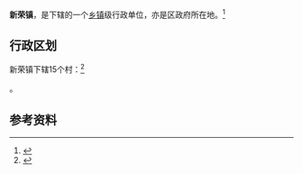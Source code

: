 {{中国乡级行政区|14/02/12/100/000}}

'''新荣镇'''，是{{PRC admin/fullname|14/02/12/100/000|3}}下辖的一个[[乡镇|乡镇]]级行政单位，亦是区政府所在地。<ref>{{PRC admin/ref sgc|{{PRC admin/parent|14/02/12/100/000}}}}</ref>

== 行政区划 ==
新荣镇下辖15个村：<ref>{{PRC admin/ref sgc|14/02/12/100/000}}</ref>

{{PRC admin/children|14/02/12/100/000}}。

== 参考资料 ==

{{reflist}}

{{行政区划小作品}}
{{PRC admin/navcat|14/02/12/100/000}}